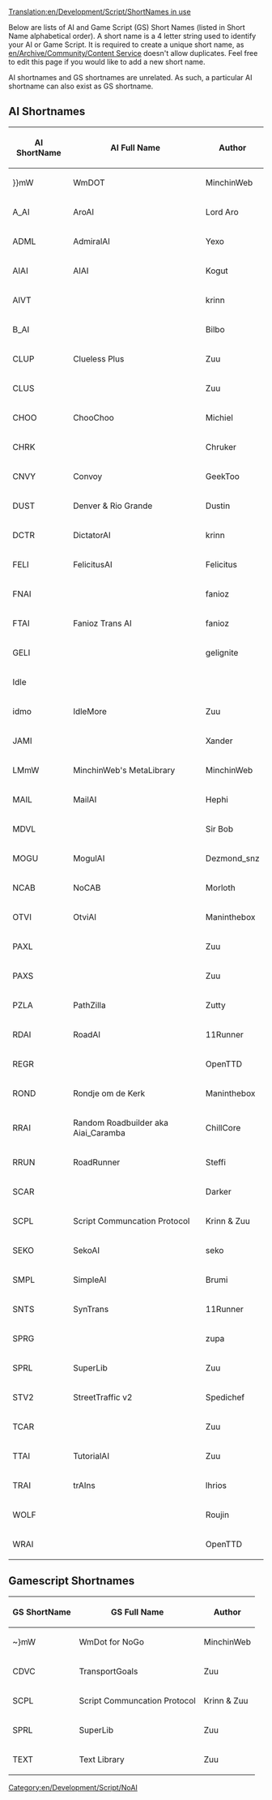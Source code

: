 [[Translation:en/Development/Script/ShortNames in use]]
{{en/Development/Script/Navigation}}

Below are lists of AI and Game Script (GS) Short Names (listed in Short Name alphabetical order). A short name is a 4 letter string used to identify your AI or Game Script. It is required to create a unique short name, as [[en/Archive/Community/Content Service]] doesn't allow duplicates. Feel free to edit this page if you would like to add a new short name.

AI shortnames and GS shortnames are unrelated. As such, a particular AI shortname can also exist as GS shortname.

== AI Shortnames ==

{|border="1" padding="4" class="wikitable sortable"
!scope="col" | AI ShortName
!scope="col" class="unsortable"| AI Full Name
!scope="col" class="unsortable"| Author
|-
| }}mW || WmDOT || MinchinWeb
|-
| A_AI || AroAI || Lord Aro
|-
| ADML || AdmiralAI || Yexo
|-
| AIAI || AIAI || Kogut
|-
| AIVT ||  || krinn
|-
| B_AI ||  || Bilbo
|-
| CLUP || Clueless Plus || Zuu
|-
| CLUS ||  || Zuu
|-
| CHOO || ChooChoo || Michiel
|-
| CHRK ||  || Chruker
|-
| CNVY || Convoy || GeekToo
|-
| DUST || Denver & Rio Grande || Dustin
|-
| DCTR || DictatorAI || krinn
|-
| FELI || FelicitusAI || Felicitus
|-
| FNAI ||  || fanioz
|-
| FTAI || Fanioz Trans AI || fanioz
|-
| GELI ||  || gelignite
|-
| Idle ||  || 
|-
| idmo || IdleMore || Zuu
|-
| JAMI ||  || Xander
|-
| LMmW || MinchinWeb's MetaLibrary || MinchinWeb
|-
| MAIL || MailAI || Hephi
|-
| MDVL ||  || Sir Bob
|-
| MOGU || MogulAI || Dezmond_snz
|-
| NCAB || NoCAB || Morloth
|-
| OTVI || OtviAI || Maninthebox
|-
| PAXL ||  || Zuu
|-
| PAXS ||  || Zuu
|-
| PZLA || PathZilla || Zutty
|-
| RDAI || RoadAI || 11Runner
|-
| REGR ||  || OpenTTD
|-
| ROND || Rondje om de Kerk || Maninthebox
|-
| RRAI || Random Roadbuilder aka Aiai_Caramba || ChillCore
|-
| RRUN || RoadRunner || Steffi
|-
| SCAR ||  || Darker
|-
| SCPL || Script Communcation Protocol || Krinn & Zuu
|-
| SEKO || SekoAI || seko
|-
| SMPL || SimpleAI || Brumi
|-
| SNTS || SynTrans || 11Runner
|-
| SPRG ||  || zupa
|-
| SPRL || SuperLib || Zuu
|-
| STV2 || StreetTraffic v2 || Spedichef
|-
| TCAR ||  || Zuu
|-
| TTAI || TutorialAI || Zuu
|-
| TRAI || trAIns || lhrios
|-
| WOLF ||  || Roujin
|-
| WRAI ||  || OpenTTD
|}

== Gamescript Shortnames ==

{|border="1" padding="4" class="wikitable sortable"
!scope="col" | GS ShortName
!scope="col" class="unsortable"| GS Full Name
!scope="col" class="unsortable"| Author
|-
| ~}mW || WmDot for NoGo || MinchinWeb
|-
| CDVC || TransportGoals || Zuu
|-
| SCPL || Script Communcation Protocol || Krinn & Zuu
|-
| SPRL || SuperLib || Zuu
|-
| TEXT || Text Library || Zuu
|}

[[Category:en/Development/Script/NoAI]]